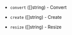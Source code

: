 <!-- Code generated from the comments of the LibvirtImgArgs struct in builder/libvirt/config.go; DO NOT EDIT MANUALLY -->

- `convert` ([]string) - Convert

- `create` ([]string) - Create

- `resize` ([]string) - Resize

<!-- End of code generated from the comments of the LibvirtImgArgs struct in builder/libvirt/config.go; -->
